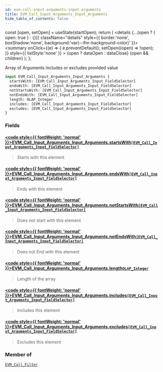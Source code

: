 ```yaml
---
id: evm-call-input-arguments-input-arguments
title: EVM_Call_Input_Arguments_Input_Arguments
hide_table_of_contents: false
---
```







  const [open, setOpen] = useState(startOpen);
  return (
    <details {...(open ? { open: true } : {})} className="details" style={{ border:'none', boxShadow:'none', background:'var(--ifm-background-color)' }}>
      <summary
        onClick={(e) => {
          e.preventDefault();
          setOpen((open) => !open);
        }}
        style={{ listStyle:'none' }}
      >
      {open ? dataOpen : dataClose}
      </summary>
      {open && children}
    </details>
  );
};








Array of Arguments includes or excludes provided value


```graphql
input EVM_Call_Input_Arguments_Input_Arguments {
  startsWith: [EVM_Call_Input_Arguments_Input_FieldSelector]
  endsWith: [EVM_Call_Input_Arguments_Input_FieldSelector]
  notStartsWith: [EVM_Call_Input_Arguments_Input_FieldSelector]
  notEndsWith: [EVM_Call_Input_Arguments_Input_FieldSelector]
  length: OLAP_Integer
  includes: [EVM_Call_Input_Arguments_Input_FieldSelector]
  excludes: [EVM_Call_Input_Arguments_Input_FieldSelector]
}
```




### Fields

#### [<code style={{ fontWeight: 'normal' }}>EVM_Call_Input_Arguments_Input_Arguments.<b>startsWith</b></code>](#)<Bullet />[`[EVM_Call_Input_Arguments_Input_FieldSelector]`](/docs/graphql-reference/inputs/evm-call-input-arguments-input-field-selector) <Badge class="badge badge--secondary" text="list"/> <Badge class="badge badge--secondary" text="input"/> 
> 
> 
> Starts with this element
> 

#### [<code style={{ fontWeight: 'normal' }}>EVM_Call_Input_Arguments_Input_Arguments.<b>endsWith</b></code>](#)<Bullet />[`[EVM_Call_Input_Arguments_Input_FieldSelector]`](/docs/graphql-reference/inputs/evm-call-input-arguments-input-field-selector) <Badge class="badge badge--secondary" text="list"/> <Badge class="badge badge--secondary" text="input"/> 
> 
> 
> Ends with this element
> 

#### [<code style={{ fontWeight: 'normal' }}>EVM_Call_Input_Arguments_Input_Arguments.<b>notStartsWith</b></code>](#)<Bullet />[`[EVM_Call_Input_Arguments_Input_FieldSelector]`](/docs/graphql-reference/inputs/evm-call-input-arguments-input-field-selector) <Badge class="badge badge--secondary" text="list"/> <Badge class="badge badge--secondary" text="input"/> 
> 
> 
> Does not start with this element
> 

#### [<code style={{ fontWeight: 'normal' }}>EVM_Call_Input_Arguments_Input_Arguments.<b>notEndsWith</b></code>](#)<Bullet />[`[EVM_Call_Input_Arguments_Input_FieldSelector]`](/docs/graphql-reference/inputs/evm-call-input-arguments-input-field-selector) <Badge class="badge badge--secondary" text="list"/> <Badge class="badge badge--secondary" text="input"/> 
> 
> 
> Does not End with this element
> 

#### [<code style={{ fontWeight: 'normal' }}>EVM_Call_Input_Arguments_Input_Arguments.<b>length</b></code>](#)<Bullet />[`OLAP_Integer`](/docs/graphql-reference/inputs/olap-integer) <Badge class="badge badge--secondary" text="input"/> 
> 
> 
> Length of the array
> 

#### [<code style={{ fontWeight: 'normal' }}>EVM_Call_Input_Arguments_Input_Arguments.<b>includes</b></code>](#)<Bullet />[`[EVM_Call_Input_Arguments_Input_FieldSelector]`](/docs/graphql-reference/inputs/evm-call-input-arguments-input-field-selector) <Badge class="badge badge--secondary" text="list"/> <Badge class="badge badge--secondary" text="input"/> 
> 
> 
> Includes this element
> 

#### [<code style={{ fontWeight: 'normal' }}>EVM_Call_Input_Arguments_Input_Arguments.<b>excludes</b></code>](#)<Bullet />[`[EVM_Call_Input_Arguments_Input_FieldSelector]`](/docs/graphql-reference/inputs/evm-call-input-arguments-input-field-selector) <Badge class="badge badge--secondary" text="list"/> <Badge class="badge badge--secondary" text="input"/> 
> 
> 
> Excludes this element
> 



### Member of

[`EVM_Call_Filter`](/docs/graphql-reference/inputs/evm-call-filter)  <Badge class="badge badge--secondary" text="input"/>

